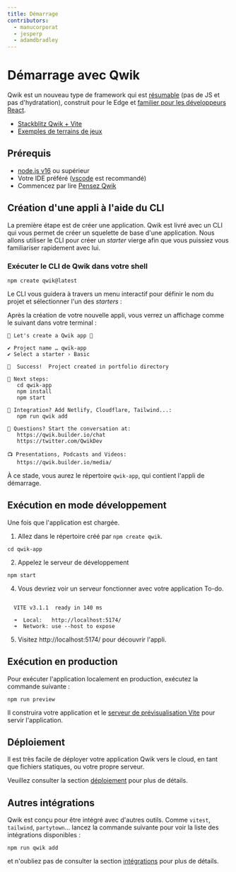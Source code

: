 ```yaml
---
title: Démarrage
contributors:
  - manucorporat
  - jesperp
  - adamdbradley
---
```


# Démarrage avec Qwik

Qwik est un nouveau type de framework qui est [résumable](../concepts/resumable/index.mdx) (pas de JS et pas d'hydratation), construit pour le Edge et [familier pour les développeurs React](../cheat/qwik-react/index.mdx).

- [Stackblitz Qwik + Vite](https://qwik.new)
- [Exemples de terrains de jeux](/examples/reactivity/counter/)

## Prérequis

- [node.js v16](https://nodejs.org/en/download/) ou supérieur
- Votre IDE préféré ([vscode](https://code.visualstudio.com/) est recommandé)
- Commencez par lire [Pensez Qwik](../think-qwik/index.mdx)

## Création d'une appli à l'aide du CLI

La première étape est de créer une application. Qwik est livré avec un CLI qui vous permet de créer un squelette de base d'une application. Nous allons utiliser le CLI pour créer un _starter_ vierge afin que vous puissiez vous familiariser rapidement avec lui.

### Exécuter le CLI de Qwik dans votre shell

```shell
npm create qwik@latest
```

Le CLI vous guidera à travers un menu interactif pour définir le nom du projet et sélectionner l'un des _starters_ :

Après la création de votre nouvelle appli, vous verrez un affichage comme le suivant dans votre terminal :

```shell
💫 Let's create a Qwik app 💫

✔ Project name … qwik-app
✔ Select a starter › Basic

🦄  Success!  Project created in portfolio directory

🐰 Next steps:
   cd qwik-app
   npm install
   npm start

💬 Integration? Add Netlify, Cloudflare, Tailwind...:
   npm run qwik add

💬 Questions? Start the conversation at:
   https://qwik.builder.io/chat
   https://twitter.com/QwikDev

📺 Presentations, Podcasts and Videos:
   https://qwik.builder.io/media/
```

À ce stade, vous aurez le répertoire `qwik-app`, qui contient l'appli de démarrage.

## Exécution en mode développement

Une fois que l'application est chargée.

1. Allez dans le répertoire créé par `npm create qwik`.

```shell
cd qwik-app
```

2. Appelez le serveur de développement

```shell
npm start
```

4. Vous devriez voir un serveur fonctionner avec votre application To-do.

```shell

  VITE v3.1.1  ready in 140 ms

  ➜  Local:   http://localhost:5174/
  ➜  Network: use --host to expose

```

5. Visitez http://localhost:5174/ pour découvrir l'appli.

## Exécution en production

Pour exécuter l'application localement en production, exécutez la commande suivante :

```shell
npm run preview
```

Il construira votre application et le [serveur de prévisualisation Vite](https://vitejs.dev/config/preview-options.html) pour servir l'application.

## Déploiement

Il est très facile de déployer votre application Qwik vers le cloud, en tant que fichiers statiques, ou votre propre serveur.

Veuillez consulter la section [déploiement](/qwikcity/adaptors/overview/index.mdx) pour plus de détails.

## Autres intégrations

Qwik est conçu pour être intégré avec d'autres outils. Comme `vitest`, `tailwind`, `partytown`... lancez la commande suivante pour voir la liste des intégrations disponibles :

```shell
npm run qwik add
```

et n'oubliez pas de consulter la section [intégrations](/qwikcity/integrations/overview/index.mdx) pour plus de détails.
